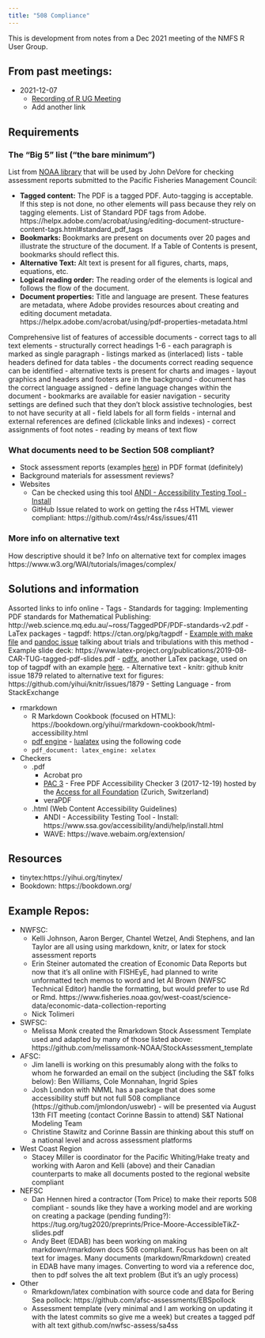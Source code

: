 ```yaml
---
title: "508 Compliance"
---
```


This is development from notes from a Dec 2021 meeting of the NMFS R User Group.

## From past meetings: 
 - 2021-12-07
   - [Recording of R UG Meeting](https://drive.google.com/file/d/1-KQd2sur0l1UxWtvl03smYR9WexdzVXZ/view?usp=sharing)
   - Add another link

## Requirements

### The "Big 5" list (“the bare minimum”) 

List from [NOAA library](https://libguides.library.noaa.gov/Section508/CreatingDocs) that will be used by John DeVore for checking assessment reports submitted to the Pacific Fisheries Management Council:

 - **Tagged content:** The PDF is a tagged PDF.  Auto-tagging is acceptable.  If this step is not done, no other elements will pass because they rely on tagging elements. List of Standard PDF tags from Adobe. https://helpx.adobe.com/acrobat/using/editing-document-structure-content-tags.html#standard_pdf_tags 
 - **Bookmarks:** Bookmarks are present on documents over 20 pages and illustrate the structure of the document.  If a Table of Contents is present, bookmarks should reflect this.  
 - **Alternative Text:** Alt text is present for all figures, charts, maps, equations, etc.
 - **Logical reading order:** The reading order of the elements is logical and follows the flow of the document.
 - **Document properties:** Title and language are present. These features are metadata, where Adobe provides resources about creating and editing document metadata. https://helpx.adobe.com/acrobat/using/pdf-properties-metadata.html

Comprehensive list of features of accessible documents
 - correct tags to all text elements
 - structurally correct headings 1-6
 - each paragraph is marked as single paragraph
 - listings marked as (interlaced) lists
 - table headers defined for data tables
 - the documents correct reading sequence can be identified
 - alternative texts is present for charts and images
 - layout graphics and headers and footers are in the background
 - document has the correct language assigned
 - define language changes within the document
 - bookmarks are available for easier navigation
 - security settings are defined such that they don't block assistive technologies, best to not have security at all
 - field labels for all form fields
 - internal and external references are defined (clickable links and indexes)
 - correct assignments of foot notes
 - reading by means of text flow

### What documents need to be Section 508 compliant?

 - Stock assessment reports (examples [here](https://www.pcouncil.org/stock-assessments-star-reports-stat-reports-rebuilding-analyses-terms-of-reference/groundfish-stock-assessment-documents/)) in PDF format (definitely)
 - Background materials for assessment reviews?
 - Websites
   - Can be checked using this tool [ANDI - Accessibility Testing Tool - Install](https://www.ssa.gov/accessibility/andi/help/install.html)
   - GitHub Issue related to work on getting the r4ss HTML viewer compliant: https://github.com/r4ss/r4ss/issues/411

### More info on alternative text

How descriptive should it be? 
Info on alternative text for complex images https://www.w3.org/WAI/tutorials/images/complex/

## Solutions and information

Assorted links to info online
 - Tags
   - Standards for tagging: Implementing PDF standards for Mathematical Publishing: http://web.science.mq.edu.au/~ross/TaggedPDF/PDF-standards-v2.pdf
 - LaTex packages
   - tagpdf: https://ctan.org/pkg/tagpdf
     - [Example with make file](https://github.com/klpn/accpdf) and [pandoc issue](https://github.com/jgm/pandoc/issues/5409) talking about trials and tribulations with this method
    - Example slide deck: https://www.latex-project.org/publications/2019-08-CAR-TUG-tagged-pdf-slides.pdf
    - [pdfx](http://ctan.math.washington.edu/tex-archive/macros/latex/contrib/pdfx/pdfx.pdf), another LaTex package, used on top of tagpdf with an example [here](http://ctan.math.washington.edu/tex-archive/macros/latex/contrib/pdfx/). 
 - Alternative text
   - knitr: github knitr issue 1879 related to alternative text for figures: https://github.com/yihui/knitr/issues/1879
 - Setting Language
   - from StackExchange \usepackage[pdflang={en-US},pdftex]{hyperref}
 - rmarkdown
   - R Markdown Cookbook (focused on HTML): https://bookdown.org/yihui/rmarkdown-cookbook/html-accessibility.html
   - [pdf engine](https://bookdown.org/yihui/rmarkdown/pdf-document.html) - [lualatex](http://www.luatex.org/) using the following code
   - `pdf_document: latex_engine: xelatex`
 - Checkers
   - .pdf
     - Acrobat pro
     - [PAC 3](https://access-for-all.ch/en/pdf-accessibility-checker.html) - Free PDF Accessibility Checker 3 (2017-12-19) hosted by the [Access for all Foundation](https://access4all.ch/blog/) (Zurich, Switzerland)
     - veraPDF
   - .html (Web Content Accessibility Guidelines)
     - ANDI - Accessibility Testing Tool - Install: https://www.ssa.gov/accessibility/andi/help/install.html
     - WAVE: https://wave.webaim.org/extension/

## Resources
 - tinytex:https://yihui.org/tinytex/
 - Bookdown: https://bookdown.org/

## Example Repos:
 - NWFSC:
   - Kelli Johnson, Aaron Berger, Chantel Wetzel, Andi Stephens, and Ian Taylor are all using using markdown, knitr, or latex for stock assessment reports
   - Erin Steiner automated the creation of Economic Data Reports but now that it’s all online with FISHEyE, had planned to write unformatted tech memos to word and let Al Brown (NWFSC Technical Editor) handle the formatting, but would prefer to use Rd or Rmd. https://www.fisheries.noaa.gov/west-coast/science-data/economic-data-collection-reporting 
   - Nick Tolimeri
 - SWFSC:
   - Melissa Monk created the Rmarkdown  Stock Assessment Template used and adapted by many of those listed above: https://github.com/melissamonk-NOAA/StockAssessment_template
 - AFSC:
   - Jim Ianelli is working on this presumably along with the folks to whom he forwarded an email on the subject (including the S&T folks below): Ben Williams, Cole Monnahan, Ingrid Spies
   - Josh London with NMML has a package that does some accessibility stuff but not full 508 compliance (https://github.com/jmlondon/uswebr) - will be presented via August 13th FIT meeting (contact Corinne Bassin to attend)
S&T National Modeling Team 
   - Christine Stawitz and Corinne Bassin are thinking about this stuff on a national level and across assessment platforms
 - West Coast Region
   - Stacey Miller is coordinator for the Pacific Whiting/Hake treaty and working with Aaron and Kelli (above) and their Canadian counterparts to make all documents posted to the regional website compliant
 - NEFSC
   - Dan Hennen hired a contractor (Tom Price) to make their reports 508 compliant - sounds like they have a working model and are working on creating a package (pending funding?): https://tug.org/tug2020/preprints/Price-Moore-AccessibleTikZ-slides.pdf
   - Andy Beet (EDAB) has been working on making markdown/rmarkdown docs 508 compliant. Focus has been on alt text for images. Many documents (markdown/Rmarkdown) created in EDAB have many images. Converting to word via a reference doc, then to pdf solves the alt text problem (But it’s an ugly process)
 - Other
   - Rmarkdown/latex combination with source code and data for Bering Sea pollock: https://github.com/afsc-assessments/EBSpollock
   - Assessment template (very minimal and I am working on updating it with the latest commits so give me a week) but creates a tagged pdf with alt text github.com/nwfsc-assess/sa4ss
